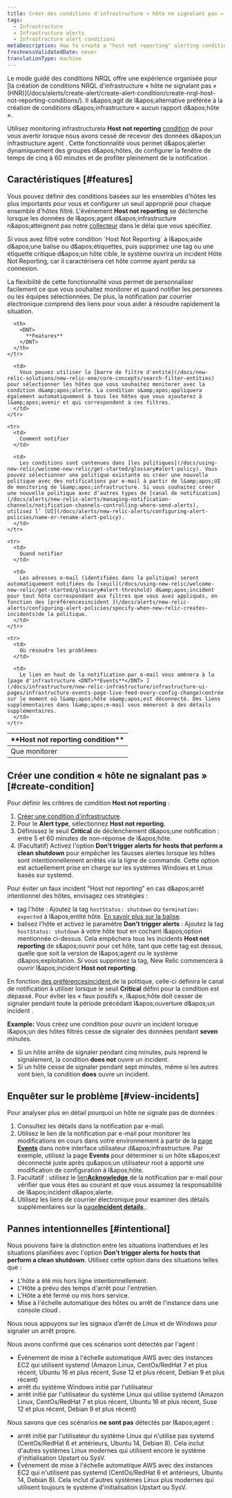 ```yaml
---
title: Créer des conditions d'infrastructure « hôte ne signalant pas »
tags:
  - Infrastructure
  - Infrastructure alerts
  - Infrastructure alert conditions
metaDescription: How to create a "host not reporting" alerting condition for infrastructure monitoring.
freshnessValidatedDate: never
translationType: machine
---
```


<Callout variant="tip">
  Le mode guidé des conditions NRQL offre une expérience organisée pour [la création de conditions NRQL d'infrastructure « hôte ne signalant pas » (HNR)](/docs/alerts/create-alert/create-alert-condition/create-nrql-host-not-reporting-conditions/). Il s&amp;apos;agit de l&amp;apos;alternative préférée à la création de conditions d&amp;apos;infrastructure « aucun rapport d&amp;apos;hôte ».
</Callout>

Utilisez monitoring infrastructurela <DNT>**Host not reporting**</DNT> [condition](/docs/infrastructure/new-relic-infrastructure/configuration/infrastructure-alerts-add-edit-or-view-host-alert-information) de pour vous avertir lorsque nous avons cessé de recevoir des données d&amp;apos;un infrastructure agent . Cette fonctionnalité vous permet d&amp;apos;alerter dynamiquement des groupes d&amp;apos;hôtes, de configurer la fenêtre de temps de cinq à 60 minutes et de profiter pleinement de la notification <InlinePopover type="alerts" />.

## Caractéristiques [#features]

Vous pouvez définir des conditions basées sur les ensembles d'hôtes les plus importants pour vous et configurer un seuil approprié pour chaque ensemble d'hôtes filtré. L'événement <DNT>**Host not reporting**</DNT> se déclenche lorsque les données de l&amp;apos;agent d&amp;apos;infrastructure n&amp;apos;atteignent pas notre [collecteur](/docs/accounts-partnerships/education/getting-started-new-relic/glossary#collector) dans le délai que vous spécifiez.

<Callout variant="caution">
  Si vous avez filtré votre condition `Host Not Reporting` à l&amp;apos;aide d&amp;apos;une balise ou d&amp;apos;étiquettes, puis supprimez une tag ou une étiquette critique d&amp;apos;un hôte cible, le système ouvrira un incident Hôte Not Reporting, car il caractérisera cet hôte comme ayant perdu sa connexion.
</Callout>

La flexibilité de cette fonctionnalité vous permet de personnaliser facilement ce que vous souhaitez monitorer et quand notifier les personnes ou les équipes sélectionnées. De plus, la notification par courrier électronique comprend des liens pour vous aider à résoudre rapidement la situation.

<table>
  <thead>
    <tr>
      <th style={{ width: "200px" }}>
        <DNT>
          **Host not reporting condition**
        </DNT>
      </th>

      <th>
        <DNT>
          **Features**
        </DNT>
      </th>
    </tr>
  </thead>

  <tbody>
    <tr>
      <td>
        Que monitorer
      </td>

      <td>
        Vous pouvez utiliser la [barre de filtre d'entité](/docs/new-relic-solutions/new-relic-one/core-concepts/search-filter-entities) pour sélectionner les hôtes que vous souhaitez monitorer avec la condition d&amp;apos;alerte. La condition s&amp;apos;appliquera également automatiquement à tous les hôtes que vous ajouterez à l&amp;apos;avenir et qui correspondent à ces filtres.
      </td>
    </tr>

    <tr>
      <td>
        Comment notifier
      </td>

      <td>
        Les conditions sont contenues dans [les politiques](/docs/using-new-relic/welcome-new-relic/get-started/glossary#alert-policy). Vous pouvez sélectionner une politique existante ou créer une nouvelle politique avec des notifications par e-mail à partir de l&amp;apos;UI de monitoring de l&amp;apos;infrastructure. Si vous souhaitez créer une nouvelle politique avec d’autres types de [canal de notification](/docs/alerts/new-relic-alerts/managing-notification-channels/notification-channels-controlling-where-send-alerts), utilisez l’ [UI](/docs/alerts/new-relic-alerts/configuring-alert-policies/name-or-rename-alert-policy).
      </td>
    </tr>

    <tr>
      <td>
        Quand notifier
      </td>

      <td>
        Les adresses e-mail (identifiées dans la politique) seront automatiquement notifiées du [seuil](/docs/using-new-relic/welcome-new-relic/get-started/glossary#alert-threshold) d&amp;apos;incident pour tout hôte correspondant aux filtres que vous avez appliqués, en fonction des [préférencesincident ](/docs/alerts/new-relic-alerts/configuring-alert-policies/specify-when-new-relic-creates-incidents)de la politique.
      </td>
    </tr>

    <tr>
      <td>
        Où résoudre les problèmes
      </td>

      <td>
        Le lien en haut de la notification par e-mail vous amènera à la [page d'infrastructure <DNT>**Events**</DNT> ](/docs/infrastructure/new-relic-infrastructure/infrastructure-ui-pages/infrastructure-events-page-live-feed-every-config-change)centrée sur le moment où l&amp;apos;hôte s&amp;apos;est déconnecté. Des liens supplémentaires dans l&amp;apos;e-mail vous mèneront à des détails supplémentaires.
      </td>
    </tr>
  </tbody>
</table>

## Créer une condition « hôte ne signalant pas » [#create-condition]

Pour définir les critères de condition <DNT>**Host not reporting**</DNT> :

1. [Créer une condition d'infrastructure](/docs/infrastructure/new-relic-infrastructure/configuration/infrastructure-alerts-add-edit-or-view-host-alert-information).
2. Pour le <DNT>**Alert type**</DNT>, sélectionnez <DNT>**Host not reporting**</DNT>.
3. Définissez le seuil <DNT>**Critical**</DNT> de déclenchement d&amp;apos;une notification : entre 5 et 60 minutes de non-réponse de l&amp;apos;hôte.
4. (Facultatif) Activez l'option <DNT>**Don't trigger alerts for hosts that perform a clean shutdown**</DNT> pour empêcher les fausses alertes lorsque les hôtes sont intentionnellement arrêtés via la ligne de commande. Cette option est actuellement prise en charge sur les systèmes Windows et Linux basés sur systemd.

<Callout variant="tip">
  Pour éviter un faux incident <DNT>&quot;Host not reporting&quot;</DNT> en cas d&amp;apos;arrêt intentionnel des hôtes, envisagez ces stratégies :

  * tag l'hôte : Ajoutez la tag `hostStatus: shutdown` ou `termination: expected` à l&amp;apos;entité hôte. [En savoir plus sur la balise](/docs/new-relic-one/use-new-relic-one/core-concepts/use-tags-help-organize-find-your-data/).
  * balisez l'hôte et activez le paramètre <DNT>**Don't trigger alerts**</DNT> : Ajoutez la tag `hostStatus: shutdown` à votre hôte tout en cochant l&amp;apos;option mentionnée ci-dessus. Cela empêchera tous les incidents <DNT>**Host not reporting**</DNT> de s&amp;apos;ouvrir pour cet hôte, tant que cette tag est dessus, quelle que soit la version de l&amp;apos;agent ou le système d&amp;apos;exploitation. Si vous supprimez la tag, New Relic commencera à ouvrir l&amp;apos;incident <DNT>**Host not reporting**</DNT>.
</Callout>

En fonction [des préférencesincident ](/docs/alerts/new-relic-alerts/configuring-alert-policies/specify-when-new-relic-creates-incidents)de la politique, celle-ci définira le canal de notification à utiliser lorsque le seuil <DNT>**Critical**</DNT> défini pour la condition est dépassé. Pour éviter les « faux positifs », l&amp;apos;hôte doit cesser de signaler pendant toute la période précédant l&amp;apos;ouverture d&amp;apos;un incident .

<DNT>**Example:**</DNT> Vous créez une condition pour ouvrir un incident lorsque l&amp;apos;un des hôtes filtrés cesse de signaler des données pendant <DNT>**seven**</DNT> minutes.

* Si un hôte arrête de signaler pendant cinq minutes, puis reprend le signalement, la condition <DNT>**does not**</DNT> ouvre un incident.
* Si un hôte cesse de signaler pendant sept minutes, même si les autres vont bien, la condition <DNT>**does**</DNT> ouvre un incident.

## Enquêter sur le problème [#view-incidents]

Pour analyser plus en détail pourquoi un hôte ne signale pas de données :

1. Consultez les détails dans la notification par e-mail.
2. Utilisez le lien de la notification par e-mail pour monitorer les modifications en cours dans votre environnement à partir de la [page <DNT>**Events**</DNT>](/docs/infrastructure/new-relic-infrastructure/infrastructure-ui-pages/infrastructure-events-page-live-feed-every-config-change) dans notre interface utilisateur d&amp;apos;infrastructure. Par exemple, utilisez la page <DNT>**Events**</DNT> pour déterminer si un hôte s&amp;apos;est déconnecté juste après qu&amp;apos;un utilisateur root a apporté une modification de configuration à l&amp;apos;hôte.
3. Facultatif : utilisez le [lien<DNT>**Acknowledge**</DNT> ](/docs/alerts/new-relic-alerts/reviewing-alert-incidents/acknowledge-alert-incidents)de la notification par e-mail pour vérifier que vous êtes au courant et que vous assumez la responsabilité de l&amp;apos;incident d&amp;apos;alerte.
4. Utilisez les liens de courrier électronique pour examiner des détails supplémentaires sur la [page<DNT>**Incident details**</DNT> ](/docs/alerts-applied-intelligence/new-relic-alerts/alert-incidents/view-event-details-incidents).

## Pannes intentionnelles [#intentional]

Nous pouvons faire la distinction entre les situations inattendues et les situations planifiées avec l'option <DNT>**Don't trigger alerts for hosts that perform a clean shutdown**</DNT>. Utilisez cette option dans des situations telles que :

* L'hôte a été mis hors ligne intentionnellement.
* L'Hôte a prévu des temps d'arrêt pour l'entretien.
* L'Hôte a été fermé ou mis hors service.
* Mise à l'échelle automatique des hôtes ou arrêt de l'instance dans une console cloud .

Nous nous appuyons sur les signaux d’arrêt de Linux et de Windows pour signaler un arrêt propre.

Nous avons confirmé que ces scénarios sont détectés par l'agent :

* Événement de mise à l'échelle automatique AWS avec des instances EC2 qui utilisent systemd (Amazon Linux, CentOs/RedHat 7 et plus récent, Ubuntu 16 et plus récent, Suse 12 et plus récent, Debian 9 et plus récent)
* arrêt du système Windows initié par l'utilisateur
* arrêt initié par l'utilisateur du système Linux qui utilise systemd (Amazon Linux, CentOs/RedHat 7 et plus récent, Ubuntu 16 et plus récent, Suse 12 et plus récent, Debian 9 et plus récent)

Nous savons que ces scénarios **ne sont pas** détectés par l&amp;apos;agent :

* arrêt initié par l'utilisateur du système Linux qui n'utilise pas systemd (CentOs/RedHat 6 et antérieurs, Ubuntu 14, Debian 8). Cela inclut d'autres systèmes Linux modernes qui utilisent encore le système d'initialisation Upstart ou SysV.
* Événement de mise à l'échelle automatique AWS avec des instances EC2 qui n'utilisent pas systemd (CentOs/RedHat 6 et antérieurs, Ubuntu 14, Debian 8). Cela inclut d'autres systèmes Linux plus modernes qui utilisent toujours le système d'initialisation Upstart ou SysV.